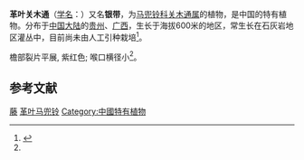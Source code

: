 {{Speciesbox
|status = EN
|status_system = IUCN3.1
|status_ref = <ref name="IUCN">{{Cite journal|title=Aristolochia scytophylla: China Plant Specialist Group: The IUCN Red List of Threatened Species 2004: e.T46527A11065362|url=http://www.iucnredlist.org/details/46527/0|last=IUCN|date=2004-04-30|doi=10.2305/iucn.uk.2004.rlts.t46527a11065362.en|language=en}}</ref>
| image =
| genus = Isotrema
| species = scytophyllum
| authority =  (S. M. Hwang & D. Y. Chen) X. X. Zhu, S. Liao & J. S. Ma
| synonyms = 
* 革叶马兜铃 ''Aristolochia scytophylla'' S. M. Hwang & D. Y. Chen
| synonyms_ref = <ref name="biods.2019183">{{Cite journal|title=Synopsis of Aristolochia L. and Isotrema Raf. (Aristolochiaceae) in China|url=https://www.biodiversity-science.net/EN/10.17520/biods.2019183|last=Xinxin|first=Zhu|last2=Jun|first2=Wang|date=2019-10-20|journal=Biodiversity Science|issue=10|doi=10.17520/biods.2019183|doi-access=free|volume=27|pages=1143|language=en|issn=1005-0094|last3=Shuai|first3=Liao|last4=Jinshuang|first4=Ma}}</ref>
}}

'''革叶关木通'''（[[学名|学名]]：{{lang|la|''Isotrema scytophyllum''}}）又名'''银带'''，为[[马兜铃科|马兜铃科]][[关木通属|关木通属]]的植物，是中国的特有植物。分布于[[中国大陆|中国大陆]]的[[贵州省|贵州]]、[[广西壮族自治区|广西]]，生长于海拔600米的地区，常生长在石灰岩地区灌丛中，目前尚未由人工引种栽培<ref>{{cite web|title=革叶马兜铃|url=http://www.bioinfo.cn/db05/KmzwSpecies.php?action=view&id=1353|accessdate=2009-02-22|author=昆明植物研究所|work=《中国高等植物数据库全库》|publisher=中国科学院微生物研究所|archiveurl=https://web.archive.org/web/20160305022542/http://www.bioinfo.cn/db05/KmzwSpecies.php?action=view&id=1353|archivedate=2016-03-05|deadurl=yes}}</ref>。

檐部裂片平展, 紫红色; 喉口横径小<ref name="biods.2019183" />。

==参考文献==
{{reflist}}
{{Taxonbar|from=Q89020594}}
{{Plant-stub}}
[[Category:藥用植物|藤]]
[[Category:关木通属|革叶马兜铃]]
[[Category:中國特有植物|Category:中國特有植物]]